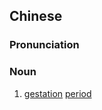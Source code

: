 ==Chinese==
{{zh-forms|type=21}}

===Pronunciation===
{{zh-pron
|m=rènshēn期
|c=jam6 san1 kei4,jam4 san1 kei4
|cat=n
}}

===Noun===
{{zh-noun}}

# [[gestation]] [[period]]